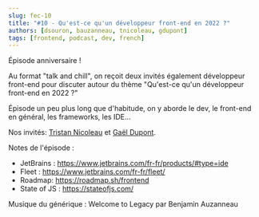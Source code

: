 ```yaml
---
slug: fec-10
title: "#10 - Qu'est-ce qu'un développeur front-end en 2022 ?"
authors: [dsouron, bauzanneau, tnicoleau, gdupont]
tags: [frontend, podcast, dev, french]
---
```


Épisode anniversaire !

Au format "talk and chill", on reçoit deux invités également développeur front-end pour discuter autour du thème "Qu'est-ce qu'un développeur front-end en 2022 ?"

Épisode un peu plus long que d'habitude, on y aborde le dev, le front-end en général, les frameworks, les IDE...

<!--truncate-->


<SpotifyEmbed href="https://open.spotify.com/embed/episode/35y4SZczl5C9tJmpULtwBe" />

Nos invités: [Tristan Nicoleau](https://www.linkedin.com/in/tristan-nicoleau-a4b5079a/) et [Gaël Dupont](https://www.linkedin.com/in/ga%C3%ABl-dupont-13b11a114/).

Notes de l'épisode :

- JetBrains : https://www.jetbrains.com/fr-fr/products/#type=ide
- Fleet : https://www.jetbrains.com/fr-fr/fleet/
- Roadmap: https://roadmap.sh/frontend
- State of JS : https://stateofjs.com/

Musique du générique : Welcome to Legacy par Benjamin Auzanneau
